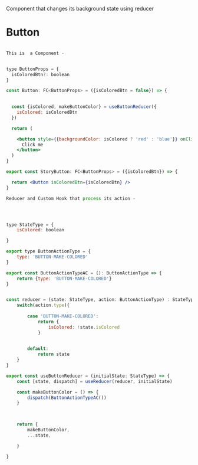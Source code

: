 
Component that changes its background state using reducer


<Meta title="Components/Button" />

# Button

<StoryButton  />


```jsx

This is  a Component - 


type ButtonProps = {
  isColoredBtn?: boolean
}

const Button: FC<ButtonProps> = ({isColoredBtn = false}) => {
  

  const {isColored, makeButtonColor} = useButtonReducer({
    isColored: isColoredBtn
  })

  return (

    <button style={{backgroundColor: isColored ? 'red' : 'blue'}} onClick={makeButtonColor}>
      Click me
    </button>
  )
}

export const StoryButton: FC<ButtonProps> = ({isColoredBtn}) => {

  return <Button isColoredBtn={isColoredBtn} />
}

Reducer and Custom Hook that process its action - 




type StateType = {
    isColored: boolean

}

export type ButtonActionType = {
    type: 'BUTTON-MAKE-COLORED'
}

export const ButtonActionTypeAC = (): ButtonActionType => {
    return {type: 'BUTTON-MAKE-COLORED'}
}


const reducer = (state: StateType, action: ButtonActionType) : StateType => {
    switch(action.type){
        
        case 'BUTTON-MAKE-COLORED': 
            return {
                isColored: !state.isColored
            }
        

        default: 
            return state
    }
}

export const useButtonReducer = (initialState: StateType) => {
    const [state, dispatch] = useReducer(reducer, initialState)

    const makeButtonColor = () => {
        dispatch(ButtonActionTypeAC())
    }

   

    return {
        makeButtonColor,
        ...state,

    }

}




